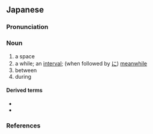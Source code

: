 ==Japanese==
{{ja-spellings|あいだ|h=あひだ|間}}

===Pronunciation===
{{ja-pron|yomi=k|あいだ|acc=0|acc_ref=DJR,NHK}}

===Noun===
{{ja-noun|あいだ|hhira=あひだ}}

# a space
# a while; an [[interval]]; (when followed by [[に]]) [[meanwhile]]
# between
# during

====Derived terms====
* {{ja-r|この間|この あいだ}}
* {{ja-r|間中|あいだじゅう}}

===References===
<references/>